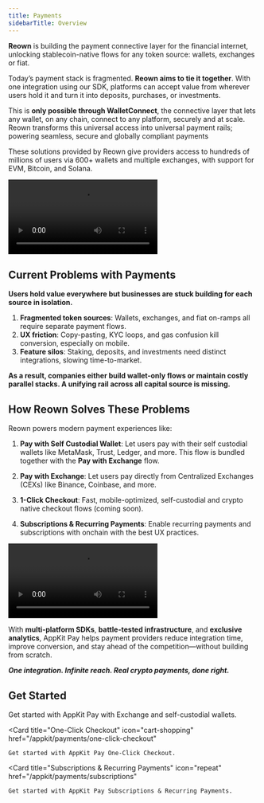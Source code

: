 ```yaml
---
title: Payments
sidebarTitle: Overview
---
```


**Reown** is building the payment connective layer for the financial internet, unlocking stablecoin-native flows for any token source: wallets, exchanges or fiat.

Today’s payment stack is fragmented. **Reown aims to tie it together**. With one integration using our SDK, platforms can accept value from wherever users hold it and turn it into deposits, purchases, or investments.

This is **only possible through WalletConnect**, the connective layer that lets any wallet, on any chain, connect to any platform, securely and at scale. Reown transforms this universal access into universal payment rails; powering seamless, secure and globally compliant payments

These solutions provided by Reown give providers access to hundreds of millions of users via 600+ wallets and multiple exchanges, with support for EVM, Bitcoin, and Solana.

<Frame caption="AppKit Pay Demo">
<video
  controls
  autoPlay
  loop
  src="/images/appkit-pwe.mp4"
></video>
</Frame>

## Current Problems with Payments

**Users hold value everywhere but businesses are stuck building for each source in isolation.**

1. **Fragmented token sources**: Wallets, exchanges, and fiat on-ramps all require separate payment flows.
2. **UX friction**: Copy-pasting, KYC loops, and gas confusion kill conversion, especially on mobile.
3. **Feature silos**: Staking, deposits, and investments need distinct integrations, slowing time-to-market.

**As a result, companies either build wallet-only flows or maintain costly parallel stacks. A unifying rail across all capital source is missing.**

## How Reown Solves These Problems

Reown powers modern payment experiences like:

1. **Pay with Self Custodial Wallet**: Let users pay with their self custodial wallets like MetaMask, Trust, Ledger, and more. This flow is bundled together with the **Pay with Exchange** flow.

2. **Pay with Exchange**: Let users pay directly from Centralized Exchanges (CEXs) like Binance, Coinbase, and more.

3. **1-Click Checkout**: Fast, mobile-optimized, self-custodial and crypto native checkout flows (coming soon).

3. **Subscriptions & Recurring Payments**: Enable recurring payments and subscriptions with onchain with the best UX practices.

<Frame caption="AppKit Pay with Self Custodial Wallet Demo">
<video
  controls
  autoPlay
  loop
  src="/images/pay-with-wallet.mp4"
></video>
</Frame>

With **multi-platform SDKs**, **battle-tested infrastructure**, and **exclusive analytics**, AppKit Pay helps payment providers reduce integration time, improve conversion, and stay ahead of the competition—without building from scratch.

***One integration. Infinite reach. Real crypto payments, done right.***

## Get Started

<CardGroup cols={3}>
  <Card title="Pay with Exchange and Self Custodial Wallets" icon="money-check-dollar" href="/appkit/payments/pay-with-exchange">
    Get started with AppKit Pay with Exchange and self-custodial wallets.
  </Card>

  <Card
    title="One-Click Checkout"
    icon="cart-shopping"
    href="/appkit/payments/one-click-checkout"
  >
    Get started with AppKit Pay One-Click Checkout.
  </Card>

  <Card
    title="Subscriptions & Recurring Payments"
    icon="repeat"
    href="/appkit/payments/subscriptions"
  >
    Get started with AppKit Pay Subscriptions & Recurring Payments.
  </Card>
</CardGroup>
